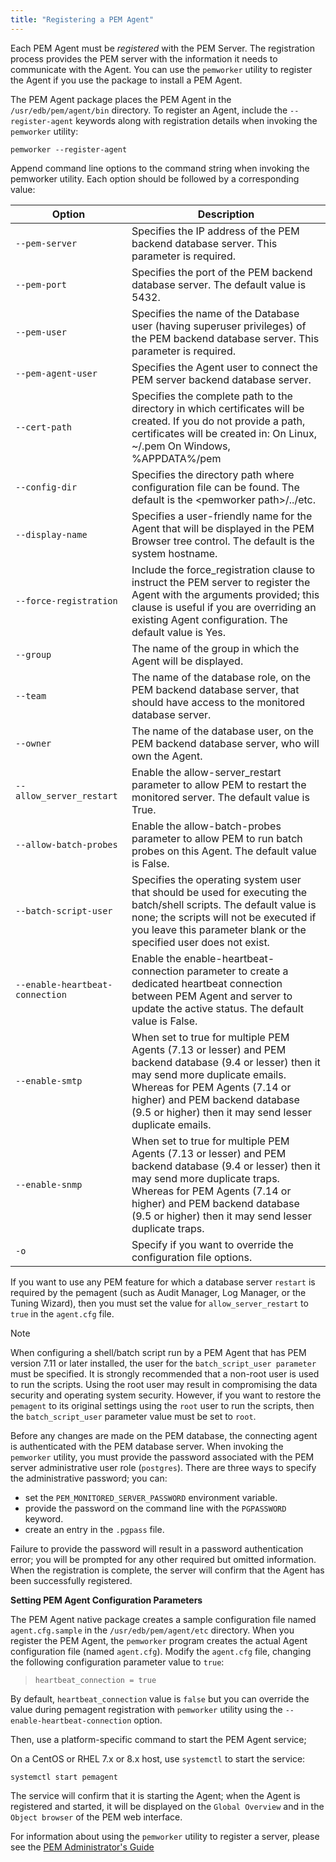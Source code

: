 ```yaml
---
title: "Registering a PEM Agent"
---
```


<div id="registering_a_pem_agent" class="registered_link"></div>

Each PEM Agent must be *registered* with the PEM Server. The registration process provides the PEM server with the information it needs to communicate with the Agent. You can use the `pemworker` utility to register the Agent if you use the package to install a PEM Agent.

The PEM Agent package places the PEM Agent in the `/usr/edb/pem/agent/bin` directory. To register an Agent, include the `--register-agent` keywords along with registration details when invoking the `pemworker` utility:

```text
pemworker --register-agent
```

Append command line options to the command string when invoking the pemworker utility. Each option should be followed by a corresponding value:

| Option                          | Description                                                                                                                                                                                                                                                           |
| ------------------------------- | --------------------------------------------------------------------------------------------------------------------------------------------------------------------------------------------------------------------------------------------------------------------- |
| `--pem-server`                  | Specifies the IP address of the PEM backend database server. This parameter is required.                                                                                                                                                                              |
| `--pem-port`                    | Specifies the port of the PEM backend database server. The default value is 5432.                                                                                                                                                                                     |
| `--pem-user`                    | Specifies the name of the Database user (having superuser privileges) of the PEM backend database server. This parameter is required.                                                                                                                                 |
| `--pem-agent-user`              | Specifies the Agent user to connect the PEM server backend database server.                                                                                                                                                                                           |
| `--cert-path`                   | Specifies the complete path to the directory in which certificates will be created. If you do not provide a path, certificates will be created in: On Linux, ~/.pem On Windows, %APPDATA%/pem                                                                         |
| `--config-dir`                  | Specifies the directory path where configuration file can be found. The default is the &lt;pemworker path>/../etc.                                                                                                                                                    |
| `--display-name`                | Specifies a user-friendly name for the Agent that will be displayed in the PEM Browser tree control. The default is the system hostname.                                                                                                                              |
| `--force-registration`          | Include the force_registration clause to instruct the PEM server to register the Agent with the arguments provided; this clause is useful if you are overriding an existing Agent configuration. The default value is Yes.                                            |
| `--group`                       | The name of the group in which the Agent will be displayed.                                                                                                                                                                                                           |
| `--team`                        | The name of the database role, on the PEM backend database server, that should have access to the monitored database server.                                                                                                                                          |
| `--owner`                       | The name of the database user, on the PEM backend database server, who will own the Agent.                                                                                                                                                                            |
| `--allow_server_restart`        | Enable the allow-server_restart parameter to allow PEM to restart the monitored server. The default value is True.                                                                                                                                                    |
| `--allow-batch-probes`          | Enable the allow-batch-probes parameter to allow PEM to run batch probes on this Agent. The default value is False.                                                                                                                                                   |
| `--batch-script-user`           | Specifies the operating system user that should be used for executing the batch/shell scripts. The default value is none; the scripts will not be executed if you leave this parameter blank or the specified user does not exist.                                    |
| `--enable-heartbeat-connection` | Enable the enable-heartbeat-connection parameter to create a dedicated heartbeat connection between PEM Agent and server to update the active status. The default value is False.                                                                                     |
| `--enable-smtp`                 | When set to true for multiple PEM Agents (7.13 or lesser) and PEM backend database (9.4 or lesser) then it may send more duplicate emails. Whereas for PEM Agents (7.14 or higher) and PEM backend database (9.5 or higher) then it may send lesser duplicate emails. |
| `--enable-snmp`                 | When set to true for multiple PEM Agents (7.13 or lesser) and PEM backend database (9.4 or lesser) then it may send more duplicate traps. Whereas for PEM Agents (7.14 or higher) and PEM backend database (9.5 or higher) then it may send lesser duplicate traps.   |
| `-o`                            | Specify if you want to override the configuration file options.                                                                                                                                                                                                       |

If you want to use any PEM feature for which a database server `restart` is required by the pemagent (such as Audit Manager, Log Manager, or the Tuning Wizard), then you must set the value for `allow_server_restart` to `true` in the `agent.cfg` file.

<div class="note">

<div class="title">

Note

</div>

When configuring a shell/batch script run by a PEM Agent that has PEM version 7.11 or later installed, the user for the `batch_script_user parameter` must be specified. It is strongly recommended that a non-root user is used to run the scripts. Using the root user may result in compromising the data security and operating system security. However, if you want to restore the `pemagent` to its original settings using the `root` user to run the scripts, then the `batch_script_user` parameter value must be set to `root`.

</div>

Before any changes are made on the PEM database, the connecting agent is authenticated with the PEM database server. When invoking the `pemworker` utility, you must provide the password associated with the PEM server administrative user role (`postgres`). There are three ways to specify the administrative password; you can:

-   set the `PEM_MONITORED_SERVER_PASSWORD` environment variable.
-   provide the password on the command line with the `PGPASSWORD` keyword.
-   create an entry in the `.pgpass` file.

Failure to provide the password will result in a password authentication error; you will be prompted for any other required but omitted information. When the registration is complete, the server will confirm that the Agent has been successfully registered.

**Setting PEM Agent Configuration Parameters**

The PEM Agent native package creates a sample configuration file named `agent.cfg.sample` in the `/usr/edb/pem/agent/etc` directory. When you register the PEM Agent, the `pemworker` program creates the actual Agent configuration file (named `agent.cfg`). Modify the `agent.cfg` file, changing the following configuration parameter value to `true`:

> `heartbeat_connection = true`

By default, `heartbeat_connection` value is `false` but you can override the value during pemagent registration with `pemworker` utility using the `--enable-heartbeat-connection` option.

Then, use a platform-specific command to start the PEM Agent service;

On a CentOS or RHEL 7.x or 8.x host, use `systemctl` to start the service:

```text
systemctl start pemagent
```

The service will confirm that it is starting the Agent; when the Agent is registered and started, it will be displayed on the `Global Overview` and in the `Object browser` of the PEM web interface.

For information about using the `pemworker` utility to register a server, please see the [PEM Administrator's Guide](https://www.enterprisedb.com/edb-docs)
